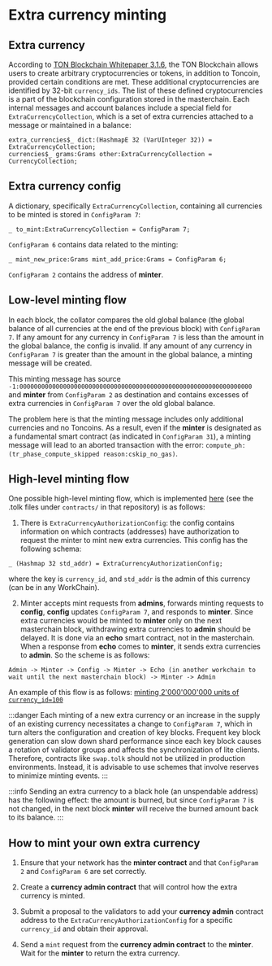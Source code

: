 
# Extra currency minting

## Extra currency

According to [TON Blockchain Whitepaper 3.1.6](https://ton-blockchain.github.io/docs/tblkch.pdf#page=55), the TON Blockchain allows users to create arbitrary cryptocurrencies or tokens, in addition to Toncoin, provided certain conditions are met. These additional cryptocurrencies are identified by 32-bit `currency_ids`. The list of these defined cryptocurrencies is a part of the blockchain configuration stored in the masterchain. Each internal messages and account balances include a special field for `ExtraCurrencyCollection`, which is a set of extra currencies attached to a message or maintained in a balance:

```tlb
extra_currencies$_ dict:(HashmapE 32 (VarUInteger 32)) = ExtraCurrencyCollection;
currencies$_ grams:Grams other:ExtraCurrencyCollection = CurrencyCollection;
```

## Extra currency config

A dictionary, specifically `ExtraCurrencyCollection`, containing all currencies to be minted is stored in `ConfigParam 7`:

```tlb
_ to_mint:ExtraCurrencyCollection = ConfigParam 7;
```

`ConfigParam 6` contains data related to the minting:

```tlb
_ mint_new_price:Grams mint_add_price:Grams = ConfigParam 6;
```

`ConfigParam 2` contains the address of **minter**.

## Low-level minting flow

In each block, the collator compares the old global balance (the global balance of all currencies at the end of the previous block) with `ConfigParam 7`. If any amount for any currency in `ConfigParam 7` is less than the amount in the global balance, the config is invalid. If any amount of any currency in `ConfigParam 7` is greater than the amount in the global balance, a minting message will be created.

This minting message has source `-1:0000000000000000000000000000000000000000000000000000000000000000` and **minter** from `ConfigParam 2` as destination and contains excesses of extra currencies in `ConfigParam 7` over the old global balance.

The problem here is that the minting message includes only additional currencies and no Toncoins. As a result, even if the **minter** is designated as a fundamental smart contract (as indicated in `ConfigParam 31`), a minting message will lead to an aborted transaction with the error: `compute_ph:(tr_phase_compute_skipped reason:cskip_no_gas)`.

## High-level minting flow

One possible high-level minting flow, which is implemented [here](https://github.com/ton-blockchain/governance-contract/tree/50ed2ecacc9e3cff4c77cbcc69aa07b39f5c46a2) (see the .tolk files under `contracts/` in that repository) is as follows:
  
1. There is `ExtraCurrencyAuthorizationConfig`: the config contains information on which contracts (addresses) have authorization to request the minter to mint new extra currencies. This config has the following schema:

```tlb
_ (Hashmap 32 std_addr) = ExtraCurrencyAuthorizationConfig;
```

where the key is `currency_id`, and `std_addr` is the admin of this currency (can be in any WorkChain).

2. Minter accepts mint requests from **admins**, forwards minting requests to **config**, **config** updates `ConfigParam 7`, and responds to **minter**. Since extra currencies would be minted to **minter** only on the next masterchain block, withdrawing extra currencies to **admin** should be delayed. It is done via an **echo** smart contract, not in the masterchain. When a response from **echo** comes to **minter**, it sends extra currencies to **admin**. So the scheme is as follows: 

`Admin -> Minter -> Config -> Minter -> Echo (in another workchain to wait until the next masterchain block) -> Minter -> Admin`

An example of this flow is as follows: [minting 2'000'000'000 units of `currency_id=100`](https://testnet.tonviewer.com/transaction/20fe328c04b4896acecb6e96aaebfe6fef90dcc1441e27049302f29770904ef0)

:::danger
Each minting of a new extra currency or an increase in the supply of an existing currency necessitates a change to `ConfigParam 7`, which in turn alters the configuration and creation of key blocks. Frequent key block generation can slow down shard performance since each key block causes a rotation of validator groups and affects the synchronization of lite clients. Therefore, contracts like `swap.tolk` should not be utilized in production environments. Instead, it is advisable to use schemes that involve reserves to minimize minting events.
:::

:::info
Sending an extra currency to a black hole (an unspendable address) has the following effect: the amount is burned, but since `ConfigParam 7` is not changed, in the next block **minter** will receive the burned amount back to its balance.
:::


## How to mint your own extra currency

1. Ensure that your network has the **minter contract** and that `ConfigParam 2` and `ConfigParam 6` are set correctly.

2. Create a **currency admin contract** that will control how the extra currency is minted.

3. Submit a proposal to the validators to add your **currency admin** contract address to the `ExtraCurrencyAuthorizationConfig` for a specific `currency_id` and obtain their approval.

4. Send a `mint` request from the **currency admin contract** to the **minter**. Wait for the **minter** to return the extra currency.
<Feedback />
